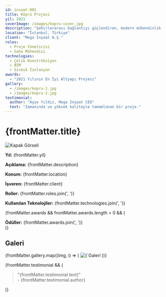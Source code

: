 ```yaml
---
id: insaat-001
title: Köprü Projesi
yil: 2021
coverImage: /images/kopru-cover.jpg
description: "Şehirlerarası bağlantıyı güçlendiren, modern mühendislik teknikleriyle inşa edilen köprü projesi."
location: "İstanbul, Türkiye"
client: "Mega İnşaat A.Ş."
roles:
  - Proje Yöneticisi
  - Saha Mühendisi
technologies:
  - Çelik Konstrüksiyon
  - BIM
  - Sismik İzolasyon
awards:
  - "2021 Yılının En İyi Altyapı Projesi"
gallery:
  - /images/kopru-1.jpg
  - /images/kopru-2.jpg
testimonial:
  author: "Ayşe Yıldız, Mega İnşaat CEO"
  text: "Zamanında ve yüksek kaliteyle tamamlanan bir proje."
---
```



# {frontMatter.title}

![Kapak Görseli]({frontMatter.coverImage})

**Yıl:** {frontMatter.yil}

**Açıklama:** {frontMatter.description}

**Konum:** {frontMatter.location}

**İşveren:** {frontMatter.client}

**Roller:** {frontMatter.roles.join(', ')}

**Kullanılan Teknolojiler:** {frontMatter.technologies.join(', ')}

{frontMatter.awards && frontMatter.awards.length > 0 && (
  <div><b>Ödüller:</b> {frontMatter.awards.join(', ')}</div>
)}

## Galeri
<div className="grid grid-cols-1 sm:grid-cols-2 md:grid-cols-3 gap-4 my-4">
  {frontMatter.gallery.map((img, i) => (
    <img key={i} src={img} alt={`Galeri ${i+1}`} className="rounded shadow" />
  ))}
</div>

{frontMatter.testimonial && (
  <blockquote className="border-l-4 border-blue-500 pl-4 my-4 italic text-gray-700 dark:text-gray-300">
    "{frontMatter.testimonial.text}"
    <footer className="mt-2">- {frontMatter.testimonial.author}</footer>
  </blockquote>
)}
